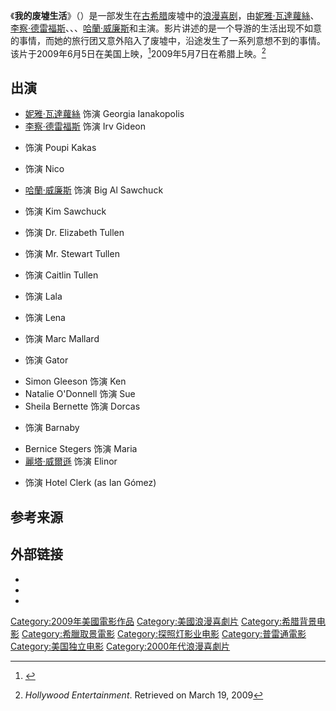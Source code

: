 {{Infobox film
| name = 我的废墟生活
| original_name = My Life in Ruins
| image = 
| caption = 
| director = [[唐納德·佩特瑞|唐納德·佩特瑞]]
| producer = Michelle Chydzik<br />Nathalie Marciano<!--only producers, executive producers should be in prose-->
| writer = {{tsl|en|Mike Reiss||}}
| narrator =
| starring = [[妮雅·瓦達蘿絲|妮雅·瓦達蘿絲]]<br />[[李察·德雷福斯|李察·德雷福斯]]<br />{{tsl|en|María Adánez||}}<br>Sheila Bernette<br>{{tsl|en|María Botto||}}<br>{{tsl|en|Rachel Dratch||}}<br>{{tsl|en|Alexis Georgoulis||}}<br />{{tsl|en|Ralph Nossek||}}<br>Bernice Stegers<br>[[哈蘭·威廉斯|哈蘭·威廉斯]]
| music = {{tsl|en|David Newman (composer)||David Newman}}<br />{{tsl|en|David Mullen (singer)||David Mullen}}
| cinematography = {{tsl|en|José Luis Alcaine||}}
| editing = Patrick J. Don Vito
| studio = 26 Films <br /> [[普雷通公司|普雷通公司]]
| distributor = [[探照灯影业|探照灯影业]] <br />Echo Bridge Entertainment<br />Hollywood Entertainment
| released = {{filmdate|2009|5|7|Greece|2009|6|5|United States}}
| runtime = 95分钟<!-- U.S. theatrical release: 95:05 -->
| country = 美国<br />希腊<br />西班牙
| language = 英语<br />希腊语
| budget = 1700万美元<ref>{{cite web| title = Nia Vardalos To Make 'My Life in Ruins'| url = http://www.killermovies.com/m/mylifeinruins/news/493_Nia_Vardalos_To_Make_My_Life_in_Ruins.html| access-date = 2020-07-17| archive-date = 2021-01-22| archive-url = https://web.archive.org/web/20210122032305/http://www.killermovies.com/m/mylifeinruins/news/493_Nia_Vardalos_To_Make_My_Life_in_Ruins.html| dead-url = no}} ''Killer Movies'', August 31, 2007. Retrieved on May 12, 2008</ref>
| gross = 2050万美元<ref name="BOM">{{cite web |url= https://www.boxofficemojo.com/movies/?page=main&id=mylifeinruins.htm |title= My Life in Ruins (2009) |date= 2009-07-23 |publisher= Amazon.com |work= [[Box_Office_Mojo|Box Office Mojo]] |accessdate= 2009-08-16 |archive-date= 2018-07-12 |archive-url= https://web.archive.org/web/20180712183226/http://www.boxofficemojo.com/movies/?page=main&id=mylifeinruins.htm |dead-url= no }}</ref>
}}
《'''我的废墟生活'''》（{{lang-en|My Life in Ruins}}）是一部发生在[[古希腊|古希腊]]废墟中的[[浪漫喜剧|浪漫喜剧]]，由[[妮雅·瓦達蘿絲|妮雅·瓦達蘿絲]]、[[李察·德雷福斯|李察·德雷福斯]]、{{tsl|en|Alexis Georgoulis||}}、{{tsl|en|Rachel Dratch||}}、[[哈蘭·威廉斯|哈蘭·威廉斯]]和{{tsl|en|Alistair McGowan||}}主演。影片讲述的是一个导游的生活出现不如意的事情，而她的旅行团又意外陷入了废墟中，沿途发生了一系列意想不到的事情。该片于2009年6月5日在美国上映，<ref>{{cite web | url=https://www.comingsoon.net/films.php?id=47138 | title=My Life In Ruins | publisher=ComingSoon.net | accessdate=2009-03-31 | archive-date=2012-09-29 | archive-url=https://web.archive.org/web/20120929211643/http://www.comingsoon.net/films.php?id=47138 | dead-url=no }}</ref>2009年5月7日在希腊上映。<ref name=Greece1>{{cite web | title = MY LIFE IN RUINS / Έρωτας αλά Ελληνικά | url = http://www.hollywoodent.gr/index.php?section=movies&item=MY_LIFE_IN_RUINS | language = el | dead-url = yes | archiveurl = https://web.archive.org/web/20080501135544/http://www.hollywoodent.gr/index.php?section=movies&item=MY_LIFE_IN_RUINS | archivedate = 2008-05-01 }} ''Hollywood Entertainment''. Retrieved on March 19, 2009</ref>

== 出演 ==
* [[妮雅·瓦達蘿絲|妮雅·瓦達蘿絲]] 饰演 Georgia Ianakopolis
* [[李察·德雷福斯|李察·德雷福斯]] 饰演 Irv Gideon
* {{tsl|en|Alexis Georgoulis||}} 饰演 Poupi Kakas
* {{tsl|en|Alistair McGowan||}} 饰演 Nico
* [[哈蘭·威廉斯|哈蘭·威廉斯]] 饰演 Big Al Sawchuck
* {{tsl|en|Rachel Dratch||}} 饰演 Kim Sawchuck
* {{tsl|en|Caroline Goodall||}} 饰演 Dr. Elizabeth Tullen
* {{tsl|en|Ian Ogilvy||}} 饰演 Mr. Stewart Tullen
* {{tsl|en|Sophie Stuckey||}} 饰演 Caitlin Tullen
* {{tsl|en|María Botto||}} 饰演 Lala
* {{tsl|en|María Adánez||}} 饰演 Lena
* {{tsl|en|Brian Palermo||}} 饰演 Marc Mallard
* {{tsl|en|Jareb Dauplaise||}} 饰演 Gator
* Simon Gleeson 饰演 Ken
* Natalie O'Donnell 饰演 Sue
* Sheila Bernette 饰演 Dorcas
* {{tsl|en|Ralph Nossek||}} 饰演 Barnaby
* Bernice Stegers 饰演 Maria
* [[麗塔·威爾遜|麗塔·威爾遜]] 饰演 Elinor
* {{tsl|en|Ian Gomez||}} 饰演 Hotel Clerk (as Ian Gómez)

== 参考来源 ==
{{Reflist}}

== 外部链接 ==
{{Wikiquote}}
* {{IMDb title|0865559}}
* {{douban|2131677}}
* {{rotten-tomatoes|my_life_in_ruins}}

[[Category:2009年美國電影作品|Category:2009年美國電影作品]]
[[Category:美國浪漫喜劇片|Category:美國浪漫喜劇片]]
[[Category:希腊背景电影|Category:希腊背景电影]]
[[Category:希臘取景電影|Category:希臘取景電影]]
[[Category:探照灯影业电影|Category:探照灯影业电影]]
[[Category:普雷通電影|Category:普雷通電影]]
[[Category:美国独立电影|Category:美国独立电影]]
[[Category:2000年代浪漫喜劇片|Category:2000年代浪漫喜劇片]]